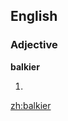 ==English==

===Adjective===
'''balkier'''

# {{comparative of|[[balky]]}}

{{anagrams:en/abeiklr}}
[[zh:balkier]]